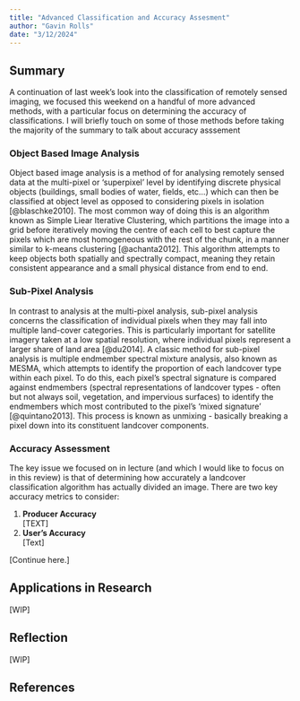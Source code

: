 ```yaml
---
title: "Advanced Classification and Accuracy Assesment"
author: "Gavin Rolls"
date: "3/12/2024"
---
```


## Summary

A continuation of last week's look into the classification of remotely sensed imaging, we focused this weekend on a handful of more advanced methods, with a particular focus on determining the accuracy of classifications. I will briefly touch on some of those methods before taking the majority of the summary to talk about accuracy asssement

### Object Based Image Analysis

Object based image analysis is a method of for analysing remotely sensed data at the multi-pixel or 'superpixel' level by identifying discrete physical objects (buildings, small bodies of water, fields, etc...) which can then be classified at object level as opposed to considering pixels in isolation [@blaschke2010]. The most common way of doing this is an algorithm known as Simple Liear Iterative Clustering, which partitions the image into a grid before iteratively moving the centre of each cell to best capture the pixels which are most homogeneous with the rest of the chunk, in a manner similar to k-means clustering [@achanta2012]. This algorithm attempts to keep objects both spatially and spectrally compact, meaning they retain consistent appearance and a small physical distance from end to end.

### Sub-Pixel Analysis

In contrast to analysis at the multi-pixel analysis, sub-pixel analysis concerns the classification of individual pixels when they may fall into multiple land-cover categories. This is particularly important for satellite imagery taken at a low spatial resolution, where individual pixels represent a larger share of land area [@du2014]. A classic method for sub-pixel analysis is multiple endmember spectral mixture analysis, also known as MESMA, which attempts to identify the proportion of each landcover type within each pixel. To do this, each pixel's spectral signature is compared against endmembers (spectral representations of landcover types - often but not always soil, vegetation, and impervious surfaces) to identify the endmembers which most contributed to the pixel's 'mixed signature' [@quintano2013]. This process is known as unmixing - basically breaking a pixel down into its constituent landcover components.

### Accuracy Assessment

The key issue we focused on in lecture (and which I would like to focus on in this review) is that of determining how accurately a landcover classification algorithm has actually divided an image. There are two key accuracy metrics to consider:

1.  **Producer Accuracy**\
    \[TEXT\]
2.  **User's Accuracy\
    **\[Text\]

\[Continue here.\]

## Applications in Research

\[WIP\]

## Reflection

\[WIP\]

## References
